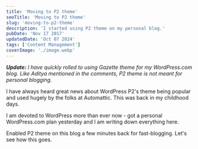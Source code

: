 ```yaml
---
title: 'Moving to P2 theme'
seoTitle: 'Moving to P2 theme'
slug: 'moving-to-p2-theme'
description: 'I started using P2 theme on my personal blog.'
pubDate: 'Nov 17 2017'
updatedDate: 'Oct 07 2024'
tags: ['Content Management']
coverImage: './image.webp'
---
```


***Update:*** *I have quickly rolled to using Gazette theme for my WordPress.com blog. Like Aditya mentioned in the comments, P2 theme is not meant for personal blogging.*

I have always heard great news about WordPress P2's theme being popular and used hugely by the folks at Automattic. This was back in my childhood days.

I am devoted to WordPress more than ever now - got a personal WordPress.com plan yesterday and I am writing down everything here.

Enabled P2 theme on this blog a few minutes back for fast-blogging. Let's see how this goes.
